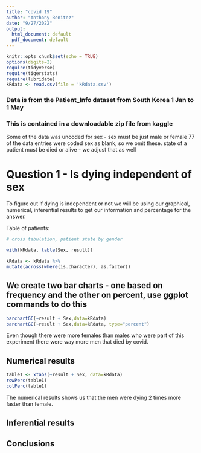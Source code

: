 ```yaml
---
title: "covid 19"
author: "Anthony Benitez"
date: "9/27/2022"
output:
  html_document: default
  pdf_document: default
---
```


```r
knitr::opts_chunk$set(echo = TRUE)
options(digits=2)
require(tidyverse)
require(tigerstats)
require(lubridate)
kRdata <- read.csv(file = 'kRdata.csv')
```
### Data is from the Patient_Info dataset from South Korea 1 Jan to 1 May 
### This is contained in a downloadable zip file from kaggle

Some of the data was uncoded for sex - sex must be just male or female
77 of the data entries were coded sex  as blank, so we omit these.
state of a patient must be died or alive - we adjust that as well   
  
# Question 1 - Is dying independent of sex

To figure out if dying is independent or not we will be using our graphical,  numerical, inferential results to get our information and percentage for the answer.


Table of patients:
```r

# cross tabulation, patient state by gender

with(kRdata, table(Sex, result))

```
```r
kRdata <- kRdata %>%
mutate(across(where(is.character), as.factor))
```
## We create two bar charts - one based on frequency and the other on percent, use ggplot commands to do this
```r
barchartGC(~result + Sex,data=kRdata)
barchartGC(~result + Sex,data=kRdata, type="percent")

```

Even though there were more females than males who were part of this experiment there were way more men that died by covid. 
  





  
## Numerical results
```r
table1 <- xtabs(~result + Sex, data=kRdata)
rowPerc(table1)
colPerc(table1)
```

The numerical results shows us that the men were dying 2 times more faster than female.

## Inferential results 




## Conclusions

